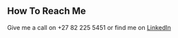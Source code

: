## How To Reach Me

Give me a call on +27 82 225 5451 or find me on [LinkedIn](https://www.linkedin.com/in/olivia-s-5a37b982/)
